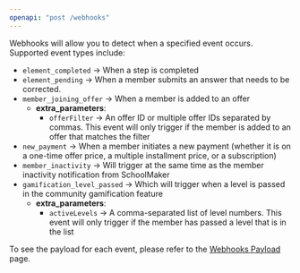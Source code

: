 ```yaml
---
openapi: "post /webhooks"
---
```


Webhooks will allow you to detect when a specified event occurs. Supported event types include:

- `element_completed` → When a step is completed
- `element_pending` → When a member submits an answer that needs to be corrected.
- `member_joining_offer` →  When a member is added to an offer
  - **extra_parameters**:
    - `offerFilter` → An offer ID or multiple offer IDs separated by commas. This event will only trigger if the member is added to an offer that matches the filter
- `new_payment` → When a member initiates a new payment (whether it is on a one-time offer price, a multiple installment price, or a subscription)
- `member_inactivity` → Will trigger at the same time as the member inactivity notification from SchoolMaker
- `gamification_level_passed`  → Which will trigger when a level is passed in the community gamification feature
  - **extra_parameters**:
    - `activeLevels` → A comma-separated list of level numbers. This event will only trigger if the member has passed a level that is in the list

To see the payload for each event, please refer to the [Webhooks Payload](/api-reference/endpoints/webhooks/payload) page.